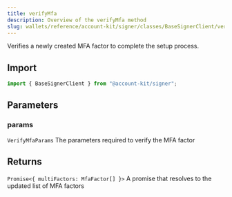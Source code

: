 ```yaml
---
title: verifyMfa
description: Overview of the verifyMfa method
slug: wallets/reference/account-kit/signer/classes/BaseSignerClient/verifyMfa
---
```


Verifies a newly created MFA factor to complete the setup process.

## Import

```ts
import { BaseSignerClient } from "@account-kit/signer";
```

## Parameters

### params

`VerifyMfaParams`
The parameters required to verify the MFA factor

## Returns

`Promise<{ multiFactors: MfaFactor[] }>`
A promise that resolves to the updated list of MFA factors

